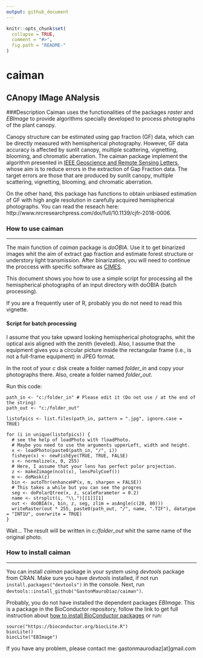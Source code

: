 ```yaml
---
output: github_document
---
```


<!-- README.md is generated from README.Rmd. Please edit that file -->

```r
knitr::opts_chunk$set(
  collapse = TRUE,
  comment = "#>",
  fig.path = "README-"
)
```

# caiman

## CAnopy IMage ANalysis

###Description
Caiman uses the functionalities of the packages *raster* and *EBImage* to provide algorithms specially developed to process photographs of the plant canopy.

Canopy structure can be estimated using gap fraction (GF) data, which can be directly measured with hemispherical photography. However, GF data accuracy is affected by sunlit canopy, multiple scattering, vignetting, blooming, and chromatic aberration. The caiman package implement the algorithm presented in [IEEE Geoscience and Remote Sensing Letters](http://ieeexplore.ieee.org/xpl/articleDetails.jsp?arnumber=7103294), whose aim is to reduce errors in the extraction of Gap Fraction data. The target errors are those that are produced by sunlit canopy, multiple scattering, vignetting, blooming, and chromatic aberration.

On the other hand, this package has functions to obtain unbiased estimation of GF with high angle resolution in carefully acquired hemispherical photographs. You can read the reseach here: http://www.nrcresearchpress.com/doi/full/10.1139/cjfr-2018-0006.

### How to use caiman

---

The main function of *caiman* package is *doOBIA*. Use it to get binarized images whit the aim of extract gap fraction and estimate forest structure or understory light transmission. After binarization, you will need to continue the proccess with specific software as [CIMES]( http://jmnw.free.fr/).

This document shows you how to use a simple script for processing all the hemispherical photographs of an input directory with doOBIA (batch processing).

If you are a frequently user of R, probably you do not need to read this vignette.

#### Script for batch processing

I assume that you take upward looking hemispherical photographs, whit the optical axis aligned with the zenith (leveled). Also, I assume that the equipment gives you a circular picture inside the rectangular frame (i.e., is not a full-frame equipment) in JPEG format.

In the root of your *c* disk create a folder named *folder_in* and copy your photographs there. Also, create a folder named *folder_out*.

Run this code:
```
path_in <- "c:/folder_in" # Please edit it (Do not use / at the end of the string)
path_out <- "c:/folder_out"

listofpics <- list.files(path_in, pattern = ".jpg", ignore.case = TRUE)

for (i in unique(listofpics)) {
  # see the help of loadPhoto with ?loadPhoto. 
  # Maybe you need to use the arguments upperLeft, width and height.
  x <- loadPhoto(paste0(path_in, "/", i))
  fisheye(x) <- newFishEye(TRUE, TRUE, FALSE)
  x <- normalize(x, 0, 255)
  # Here, I assume that your lens has perfect polor projection.
  z <- makeZimage(ncol(x), lensPolyCoef())
  m <- doMask(z)
  bin <- autoThr(enhanceHP(x, m, sharpen = FALSE))
  # This takes a while but you can see the progres
  seg <- doPolarQtree(x, z, scaleParameter = 0.2)
  name <- strsplit(i, "\\.")[[1]][1]
  out <- doOBIA(x, bin, z, seg, zlim = asAngle(c(20, 80)))
  writeRaster(out * 255, paste0(path_out, "/", name, ".TIF"), datatype = "INT1U", overwrite = TRUE)
}

```
Wait…
The result will be written in *c:/folder_out* whit the same name of the original photo.

### How to install caiman

---

You can install *caiman* package in your system using *devtools* package from CRAN. Make sure you have *devtools* installed, if not run `install.packages("devtools")` in the console. Next, run `devtools::install_github("GastonMauroDiaz/caiman")`. 

Probably, you do not have installed the dependent packages *EBImage*. This is a package in the BioConductor repository, follow the link to get full instruction about [how to install BioConductor packages](https://www.bioconductor.org/install/#install-bioconductor-packages) or run: 
```
source("https://bioconductor.org/biocLite.R")
biocLite()
biocLite("EBImage")
```
If you have any problem, please contact me: gastonmaurodiaz[at]gmail.com

